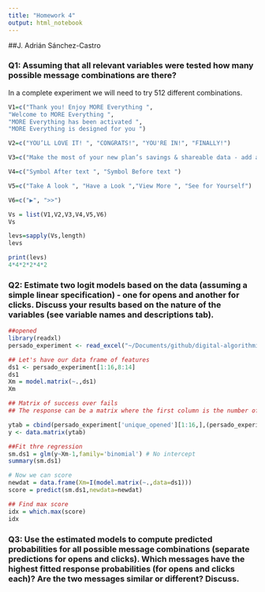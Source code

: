 ```yaml
---
title: "Homework 4"
output: html_notebook
---
```


##J. Adrián Sánchez-Castro


### Q1: Assuming that all relevant variables were tested how many possible message combinations are there? 
In a complete experiment we will need to try 512 different combinations. 
```r

V1=c("Thank you! Enjoy MORE Everything ",
"Welcome to MORE Everything ",
"MORE Everything has been activated ",
"MORE Everything is designed for you ")

V2=c("YOU’LL LOVE IT! ", "CONGRATS!", "YOU'RE IN!", "FINALLY!")

V3=c("Make the most of your new plan’s savings & shareable data - add a new device today! ", "Check out our selection for you — add a new phone, tablet, or other device! ")

V4=c("Symbol After text ", "Symbol Before text ")

V5=c("Take A look ", "Have a Look ","View More ", "See for Yourself")

V6=c("▶", ">>")

Vs = list(V1,V2,V3,V4,V5,V6)
Vs

levs=sapply(Vs,length)
levs

print(levs)
4*4*2*2*4*2
```

### Q2: Estimate two logit models based on the data (assuming a simple linear specification) - one for opens and another for clicks. Discuss your results based on the nature of the variables (see variable names and descriptions tab). 

```r
##opened
library(readxl)
persado_experiment <- read_excel("~/Documents/github/digital-algorithmic-marketing/homework/homework4-group/persado_experiment.xlsx", na = "NA")
```

```r
## Let's have our data frame of features
ds1 <- persado_experiment[1:16,8:14]
ds1
Xm = model.matrix(~.,ds1)
Xm
```

```r
## Matrix of success over fails 
## The response can be a matrix where the first column is the number of "successes" and the second column is the number of "failures". In this case R adds the two columns together to produce the correct binomial denominator

ytab = cbind(persado_experiment['unique_opened'][1:16,],(persado_experiment['unique_sent'][1:16,]-persado_experiment['unique_opened'][1:16,]))
y <- data.matrix(ytab)
```

```r
##Fit thre regression
sm.ds1 = glm(y~Xm-1,family='binomial') # No intercept
summary(sm.ds1)
```

```r
# Now we can score
newdat = data.frame(Xm=I(model.matrix(~.,data=ds1)))
score = predict(sm.ds1,newdata=newdat)

## Find max score
idx = which.max(score)
idx
```

### Q3: Use the estimated models to compute predicted probabilities for all possible message combinations (separate predictions for opens and clicks). Which messages have the highest fitted response probabilities (for opens and clicks each)? Are the two messages similar or different? Discuss.